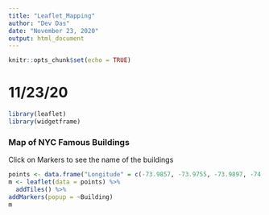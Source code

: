 ---
title: "Leaflet_Mapping"
author: "Dev Das"
date: "November 23, 2020"
output: html_document
---

```{r setup, include=FALSE}
knitr::opts_chunk$set(echo = TRUE)
```

# 11/23/20


```{r packages, echo=FALSE}
library(leaflet)
library(widgetframe)
```

### Map of NYC Famous Buildings
Click on Markers to see the name of the buildings
```{r pressure, echo=FALSE}

points <- data.frame("Longitude" = c(-73.9857, -73.9755, -73.9897, -74.0134), "Latitude" = c(40.7484, 40.7516, 40.7411, 40.7127), "Building" = c("Empire State Building", "Chrysler Building", "Flat Iron Building", "World Trade Center"))
m <- leaflet(data = points) %>%
  addTiles() %>%
addMarkers(popup = ~Building)
m
```

